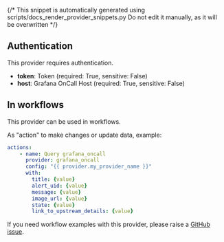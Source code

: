 {/* This snippet is automatically generated using scripts/docs_render_provider_snippets.py 
Do not edit it manually, as it will be overwritten */}

## Authentication
This provider requires authentication.
- **token**: Token (required: True, sensitive: False)
- **host**: Grafana OnCall Host (required: True, sensitive: False)


## In workflows

This provider can be used in workflows.



As "action" to make changes or update data, example:
```yaml
actions:
    - name: Query grafana_oncall
      provider: grafana_oncall
      config: "{{ provider.my_provider_name }}"
      with:
        title: {value}  
        alert_uid: {value}  
        message: {value}  
        image_url: {value}  
        state: {value}  
        link_to_upstream_details: {value}  
```




If you need workflow examples with this provider, please raise a [GitHub issue](https://github.com/keephq/keep/issues).
